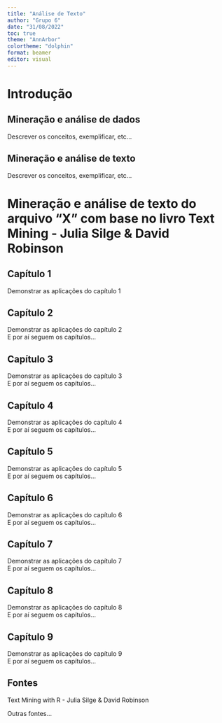 ```yaml
---
title: "Análise de Texto"
author: "Grupo 6"
date: "31/08/2022"
toc: true
theme: "AnnArbor"
colortheme: "dolphin"
format: beamer
editor: visual
---
```


# Introdução

## Mineração e análise de dados

Descrever os conceitos, exemplificar, etc...

## Mineração e análise de texto

Descrever os conceitos, exemplificar, etc...

# Mineração e análise de texto do arquivo "X" com base no livro Text Mining - Julia Silge & David Robinson

## Capítulo 1

Demonstrar as aplicações do capítulo 1

## Capítulo 2

Demonstrar as aplicações do capítulo 2\
E por aí seguem os capítulos...

## Capítulo 3

Demonstrar as aplicações do capítulo 3\
E por aí seguem os capítulos...

## Capítulo 4

Demonstrar as aplicações do capítulo 4\
E por aí seguem os capítulos...

## Capítulo 5

Demonstrar as aplicações do capítulo 5\
E por aí seguem os capítulos...

## Capítulo 6

Demonstrar as aplicações do capítulo 6\
E por aí seguem os capítulos...

## Capítulo 7

Demonstrar as aplicações do capítulo 7\
E por aí seguem os capítulos...

## Capítulo 8

Demonstrar as aplicações do capítulo 8\
E por aí seguem os capítulos...

## Capítulo 9

Demonstrar as aplicações do capítulo 9\
E por aí seguem os capítulos...

## Fontes

Text Mining with R - Julia Silge & David Robinson

Outras fontes...
